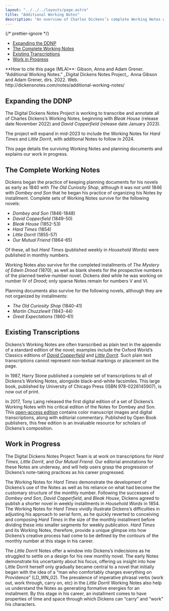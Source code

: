```yaml
---
layout: "../../../layouts/page.astro"
title: "Additional Working Notes"
description: "An overview of Charles Dickens’s complete Working Notes with planned additions to the Digital Dickens Notes Project website content."
---
```



{/* prettier-ignore */}
<TOC>
  - [Expanding the DDNP](#expanding-the-ddnp)
  - [The Complete Working Notes](#the-complete-working-notes)
  - [Existing Transcriptions](#existing-transcriptions)
  - [Work in Progress](#work-in-progress)
</TOC>

<HowToCite>
  **How to cite this page (MLA)**: Gibson, Anna and Adam Grener. “Additional Working Notes.” _Digital Dickens Notes Project_. Anna Gibson and Adam Grener, dirs. 2022. Web. http://dickensnotes.com/notes/additional-working-notes/
</HowToCite>

## Expanding the DDNP

The Digital Dickens Notes Project is working to transcribe and annotate all of Charles Dickens’s Working Notes, beginning with _Bleak House_ (release date November 2022) and _David Copperfield_ (release date January 2023). 

The project will expand in mid-2023 to include the Working Notes for _Hard Times_ and _Little Dorrit_, with additional Notes to follow in 2024. 

This page details the surviving Working Notes and planning documents and explains our work in progress. 

## The Complete Working Notes

Dickens began the practice of keeping planning documents for his novels as early as 1840 with _The Old Curiosity Shop_, although it was not until 1846 with _Dombey and Son_ that he began his practice of organizing his Notes by installment. Complete sets of Working Notes survive for the following novels:

+ _Dombey and Son_ (1846-1848)
+ _David Copperfield_ (1849-50)
+ _Bleak House_ (1852-53)
+ _Hard Times_ (1854)
+ _Little Dorrit_ (1855-57)
+ _Our Mutual Friend_ (1864-65)

Of these, all but _Hard Times_ (published weekly in _Household Words_) were published in monthly numbers.

Working Notes also survive for the completed installments of _The Mystery of Edwin Drood_ (1870), as well as blank sheets for the prospective numbers of the planned twelve-number novel. Dickens died while he was working on number IV of _Drood_; only sparse Notes remain for numbers V and VI.

Planning documents also survive for the following novels, although they are not organized by installments:

+ _The Old Curiosity Shop_ (1840-41)
+ _Martin Chuzzlewit_ (1843-44)
+ _Great Expectations_ (1860-61)

## Existing Transcriptions

Dickens’s Working Notes are often transcribed as plain text in the appendix of a standard edition of the novel; examples include the Oxford World’s Classics editions of [_David Copperfield_](https://global.oup.com/academic/product/david-copperfield-9780199536290?q=david%20copperfield&lang=en&cc=nz) and [_Little Dorrit_](https://global.oup.com/academic/product/little-dorrit-9780199596485?q=little%20dorrit&lang=en&cc=nz). Such plain text transcriptions cannot represent non-textual markings or placement on the page.

In 1987, Harry Stone published a complete set of transcriptions to all of Dickens’s Working Notes, alongside black-and-white facsimiles. This large book, published by University of Chicago Press (ISBN 978-0226145907), is now out of print.

In 2017, Tony Laing released the first digital edition of a set of Dickens’s Working Notes with his critical edition of the Notes for Dombey and Son. This [open-access edition](https://library.oapen.org/handle/20.500.12657/30825) contains color manuscript images and digital transcriptions, along with editorial commentary. Published by Open Book publishers, this free edition is an invaluable resource for scholars of Dickens’s composition. 

## Work in Progress

The Digital Dickens Notes Project Team is at work on transcriptions for _Hard Times_, _Little Dorrit_, and _Our Mutual Friend_. Our editorial annotations for these Notes are underway, and will help users grasp the progression of Dickens’s note-taking practices as his career progressed.

<ImageWithCaption
  src="/images/additionalWN/HT_NO2_example.webp"
  alt="Dickens composed Hard Times in his standard monthly installment before dividing it into weekly segments."
  caption="Although Hard Times was published in weekly installments in Household Words, the Working Notes show how Dickens composed it in the customary size of the monthly number."
/>

The Working Notes for _Hard Times_ demonstrate the development of Dickens’s use of the Notes as well as his reliance on what had become the customary structure of the monthly number. Following the successes of _Dombey and Son_, _David Copperfield_, and _Bleak House_, Dickens agreed to publish a shorter novel in weekly installments in _Household Words_ in 1854. The Working Notes for _Hard Times_ vividly illustrate Dickens’s difficulties in adjusting his approach to serial form, as he quickly reverted to conceiving and composing _Hard Times_ in the size of the monthly installment before dividing these into smaller segments for weekly publication. _Hard Times_ and its Working Notes, therefore, provide a unique glimpse into how Dickens’s creative process had come to be defined by the contours of the monthly number at this stage in his career.

<ImageWithCaption
  src="/images/additionalWN/LD_WN_12L_example.webp"
  alt="The Working Note for Little Dorrit Number 12 shows Dickens using a range of imperative phrases."
  caption="The transcription of the left-hand side of the Working Note for Little Dorrit No. XII shows Dickens's increasing and varied use of imperative phrases in the Notes."
/>

The _Little Dorrit_ Notes offer a window into Dickens’s indecisions as he struggled to settle on a design for his new monthly novel. The early Notes demonstrate his uncertainty about his focus, offering us insight into how Little Dorrit herself only gradually became central to a novel that initially began with the idea of a “man who comfortably charges everything on Providence” (LD_WN_02). The prevalence of imperative phrasal verbs (work out, work through, carry on, etc) in the _Little Dorrit_ Working Notes also help us understand the Notes as generating formative energies for an installment. By this stage in his career, an installment comes to have properties of time and space through which Dickens can “carry” and “work” his characters.